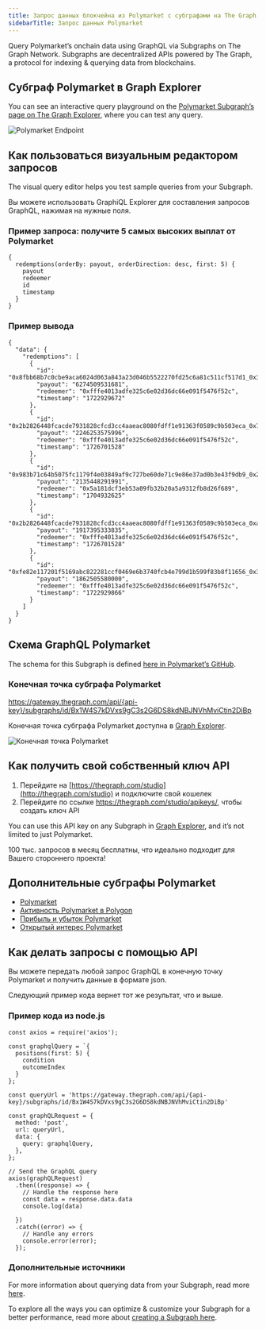 ```yaml
---
title: Запрос данных блокчейна из Polymarket с субграфами на The Graph
sidebarTitle: Запрос данных Polymarket
---
```


Query Polymarket’s onchain data using GraphQL via Subgraphs on The Graph Network. Subgraphs are decentralized APIs powered by The Graph, a protocol for indexing & querying data from blockchains.

## Субграф Polymarket в Graph Explorer

You can see an interactive query playground on the [Polymarket Subgraph’s page on The Graph Explorer](https://thegraph.com/explorer/subgraphs/Bx1W4S7kDVxs9gC3s2G6DS8kdNBJNVhMviCtin2DiBp?view=Query&chain=arbitrum-one), where you can test any query.

![Polymarket Endpoint](/img/Polymarket-playground.png)

## Как пользоваться визуальным редактором запросов

The visual query editor helps you test sample queries from your Subgraph.

Вы можете использовать GraphiQL Explorer для составления запросов GraphQL, нажимая на нужные поля.

### Пример запроса: получите 5 самых высоких выплат от Polymarket

```
{
  redemptions(orderBy: payout, orderDirection: desc, first: 5) {
    payout
    redeemer
    id
    timestamp
  }
}
```

### Пример вывода

```
{
  "data": {
    "redemptions": [
      {
        "id": "0x8fbb68b7c0cbe9aca6024d063a843a23d046b5522270fd25c6a81c511cf517d1_0x3b",
        "payout": "6274509531681",
        "redeemer": "0xfffe4013adfe325c6e02d36dc66e091f5476f52c",
        "timestamp": "1722929672"
      },
      {
        "id": "0x2b2826448fcacde7931828cfcd3cc4aaeac8080fdff1e91363f0589c9b503eca_0x7",
        "payout": "2246253575996",
        "redeemer": "0xfffe4013adfe325c6e02d36dc66e091f5476f52c",
        "timestamp": "1726701528"
      },
      {
        "id": "0x983b71c64b5075fc1179f4e03849af9c727be60de71c9e86e37ad0b3e43f9db9_0x26",
        "payout": "2135448291991",
        "redeemer": "0x5a181dcf3eb53a09fb32b20a5a9312fb8d26f689",
        "timestamp": "1704932625"
      },
      {
        "id": "0x2b2826448fcacde7931828cfcd3cc4aaeac8080fdff1e91363f0589c9b503eca_0xa",
        "payout": "1917395333835",
        "redeemer": "0xfffe4013adfe325c6e02d36dc66e091f5476f52c",
        "timestamp": "1726701528"
      },
      {
        "id": "0xfe82e117201f5169abc822281ccf0469e6b3740fcb4e799d1b599f83b8f11656_0x30",
        "payout": "1862505580000",
        "redeemer": "0xfffe4013adfe325c6e02d36dc66e091f5476f52c",
        "timestamp": "1722929866"
      }
    ]
  }
}
```

## Схема GraphQL Polymarket

The schema for this Subgraph is defined [here in Polymarket’s GitHub](https://github.com/Polymarket/polymarket-subgraph/blob/main/polymarket-subgraph/schema.graphql).

### Конечная точка субграфа Polymarket

https://gateway.thegraph.com/api/{api-key}/subgraphs/id/Bx1W4S7kDVxs9gC3s2G6DS8kdNBJNVhMviCtin2DiBp

Конечная точка субграфа Polymarket доступна в [Graph Explorer](https://thegraph.com/explorer).

![Конечная точка Polymarket](/img/Polymarket-endpoint.png)

## Как получить свой собственный ключ API

1. Перейдите на [https://thegraph.com/studio](http://thegraph.com/studio) и подключите свой кошелек
2. Перейдите по ссылке https://thegraph.com/studio/apikeys/, чтобы создать ключ API

You can use this API key on any Subgraph in [Graph Explorer](https://thegraph.com/explorer), and it’s not limited to just Polymarket.

100 тыс. запросов в месяц бесплатны, что идеально подходит для Вашего стороннего проекта!

## Дополнительные субграфы Polymarket

- [Polymarket](https://thegraph.com/explorer/subgraphs/81Dm16JjuFSrqz813HysXoUPvzTwE7fsfPk2RTf66nyC?view=Query&chain=arbitrum-one)
- [Активность Polymarket в Polygon](https://thegraph.com/explorer/subgraphs/Bx1W4S7kDVxs9gC3s2G6DS8kdNBJNVhMviCtin2DiBp?view=Query&chain=arbitrum-one)
- [Прибыль и убыток Polymarket](https://thegraph.com/explorer/subgraphs/6c58N5U4MtQE2Y8njfVrrAfRykzfqajMGeTMEvMmskVz?view=Query&chain=arbitrum-one)
- [Открытый интерес Polymarket](https://thegraph.com/explorer/subgraphs/ELaW6RtkbmYNmMMU6hEPsghG9Ko3EXSmiRkH855M4qfF?view=Query&chain=arbitrum-one)

## Как делать запросы с помощью API

Вы можете передать любой запрос GraphQL в конечную точку Polymarket и получить данные в формате json.

Следующий пример кода вернет тот же результат, что и выше.

### Пример кода из node.js

```
const axios = require('axios');

const graphqlQuery = `{
  positions(first: 5) {
    condition
    outcomeIndex
  }
};

const queryUrl = 'https://gateway.thegraph.com/api/{api-key}/subgraphs/id/Bx1W4S7kDVxs9gC3s2G6DS8kdNBJNVhMviCtin2DiBp'

const graphQLRequest = {
  method: 'post',
  url: queryUrl,
  data: {
    query: graphqlQuery,
  },
};

// Send the GraphQL query
axios(graphQLRequest)
  .then((response) => {
    // Handle the response here
    const data = response.data.data
    console.log(data)

  })
  .catch((error) => {
    // Handle any errors
    console.error(error);
  });
```

### Дополнительные источники

For more information about querying data from your Subgraph, read more [here](/subgraphs/querying/introduction/).

To explore all the ways you can optimize & customize your Subgraph for a better performance, read more about [creating a Subgraph here](/developing/creating-a-subgraph/).
